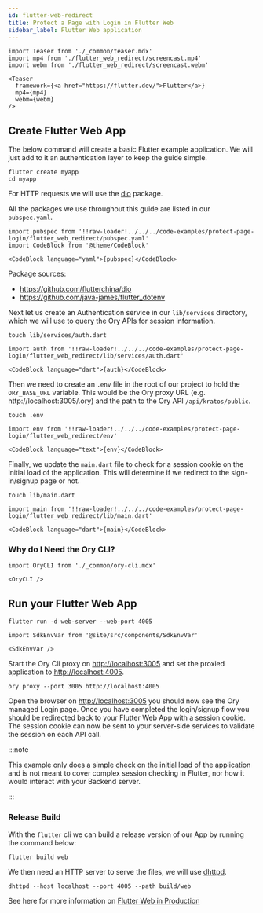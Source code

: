 ```yaml
---
id: flutter-web-redirect
title: Protect a Page with Login in Flutter Web
sidebar_label: Flutter Web application
---
```


```mdx-code-block
import Teaser from './_common/teaser.mdx'
import mp4 from './flutter_web_redirect/screencast.mp4'
import webm from './flutter_web_redirect/screencast.webm'

<Teaser
  framework={<a href="https://flutter.dev/">Flutter</a>}
  mp4={mp4}
  webm={webm}
/>
```

## Create Flutter Web App

The below command will create a basic Flutter example application. We will just
add to it an authentication layer to keep the guide simple.

```shell-session
flutter create myapp
cd myapp
```

For HTTP requests we will use the [dio](https://github.com/flutterchina/dio)
package.

All the packages we use throughout this guide are listed in our `pubspec.yaml`.

```mdx-code-block title="pubspec.yaml"
import pubspec from '!!raw-loader!../../../code-examples/protect-page-login/flutter_web_redirect/pubspec.yaml'
import CodeBlock from '@theme/CodeBlock'

<CodeBlock language="yaml">{pubspec}</CodeBlock>
```

Package sources:

- https://github.com/flutterchina/dio
- https://github.com/java-james/flutter_dotenv

Next let us create an Authentication service in our `lib/services` directory,
which we will use to query the Ory APIs for session information.

```shell-session
touch lib/services/auth.dart
```

```mdx-code-block title="lib/services/auth.dart"
import auth from '!!raw-loader!../../../code-examples/protect-page-login/flutter_web_redirect/lib/services/auth.dart'

<CodeBlock language="dart">{auth}</CodeBlock>
```

Then we need to create an `.env` file in the root of our project to hold the
`ORY_BASE_URL` variable. This would be the Ory proxy URL (e.g.
http://localhost:3005/.ory) and the path to the Ory API `/api/kratos/public`.

```shell-session
touch .env
```

```mdx-code-block title=".env"
import env from '!!raw-loader!../../../code-examples/protect-page-login/flutter_web_redirect/env'

<CodeBlock language="text">{env}</CodeBlock>
```

Finally, we update the `main.dart` file to check for a session cookie on the
initial load of the application. This will determine if we redirect to the
sign-in/signup page or not.

```shell-session
touch lib/main.dart
```

```mdx-code-block title="lib/main.dart"
import main from '!!raw-loader!../../../code-examples/protect-page-login/flutter_web_redirect/lib/main.dart'

<CodeBlock language="dart">{main}</CodeBlock>
```


### Why do I Need the Ory CLI?

```mdx-code-block
import OryCLI from './_common/ory-cli.mdx'

<OryCLI />
```

## Run your Flutter Web App

```shell-session
flutter run -d web-server --web-port 4005
```

```mdx-code-block
import SdkEnvVar from '@site/src/components/SdkEnvVar'

<SdkEnvVar />
```

Start the Ory Cli proxy on [http://localhost:3005](http://localhost:3005) and
set the proxied application to [http://localhost:4005](http://localhost:4005).

```shell-session
ory proxy --port 3005 http://localhost:4005
```

Open the browser on [http://localhost:3005](http://localhost:3005) you should
now see the Ory managed Login page. Once you have completed the login/signup
flow you should be redirected back to your Flutter Web App with a session
cookie. The session cookie can now be sent to your server-side services to
validate the session on each API call.

:::note

This example only does a simple check on the initial load of the application and
is not meant to cover complex session checking in Flutter, nor how it would
interact with your Backend server.

:::


### Release Build

With the `flutter` cli we can build a release version of our App by running the
command below:

```shell-session
flutter build web
```

We then need an HTTP server to serve the files, we will use
[dhttpd](https://pub.dev/packages/dhttpd).

```shell-session
dhttpd --host localhost --port 4005 --path build/web
```

See here for more information on
[Flutter Web in Production](https://docs.flutter.dev/deployment/web)
